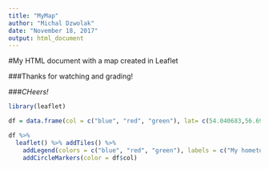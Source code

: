 ---
title: "MyMap"
author: "Michal Dzwolak"
date: "November 18, 2017"
output: html_document
---

#My HTML document with a map created in Leaflet

###Thanks for watching and grading!

###*CHeers!*

```{r}
library(leaflet)

df = data.frame(col = c("blue", "red", "green"), lat= c(54.040683,56.69968,50.932123), lng=c(19.080505,12.925415,4.509888))

df %>% 
  leaflet() %>% addTiles() %>%
    addLegend(colors = c("blue", "red", "green"), labels = c("My hometown", "My study town", "I live here!")) %>%
    addCircleMarkers(color = df$col)
    


```
